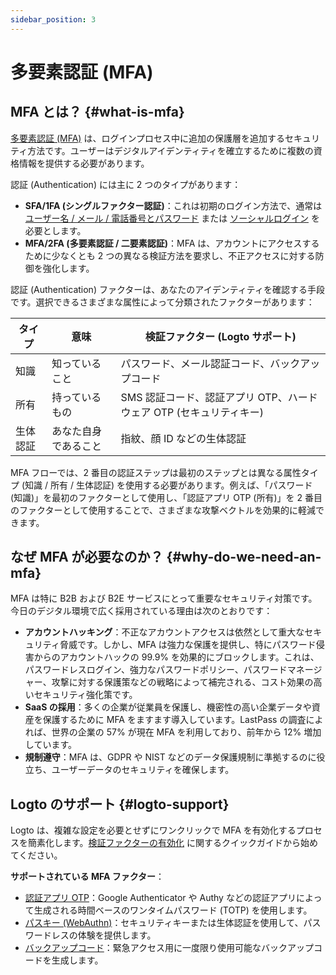 ```yaml
---
sidebar_position: 3
---
```


# 多要素認証 (MFA)

## MFA とは？ \{#what-is-mfa}

[多要素認証 (MFA)](https://auth.wiki/mfa) は、ログインプロセス中に追加の保護層を追加するセキュリティ方法です。ユーザーはデジタルアイデンティティを確立するために複数の資格情報を提供する必要があります。

認証 (Authentication) には主に 2 つのタイプがあります：

- **SFA/1FA (シングルファクター認証)**：これは初期のログイン方法で、通常は [ユーザー名 / メール / 電話番号とパスワード](/end-user-flows/sign-up-and-sign-in/sign-in) または [ソーシャルログイン](/end-user-flows/sign-up-and-sign-in/social-sign-in) を必要とします。
- **MFA/2FA (多要素認証 / 二要素認証)**：MFA は、アカウントにアクセスするために少なくとも 2 つの異なる検証方法を要求し、不正アクセスに対する防御を強化します。

認証 (Authentication) ファクターは、あなたのアイデンティティを確認する手段です。選択できるさまざまな属性によって分類されたファクターがあります：

| タイプ   | 意味                 | 検証ファクター (Logto サポート)                                     |
| -------- | -------------------- | ------------------------------------------------------------------- |
| 知識     | 知っていること       | パスワード、メール認証コード、バックアップコード                    |
| 所有     | 持っているもの       | SMS 認証コード、認証アプリ OTP、ハードウェア OTP (セキュリティキー) |
| 生体認証 | あなた自身であること | 指紋、顔 ID などの生体認証                                          |

MFA フローでは、2 番目の認証ステップは最初のステップとは異なる属性タイプ (知識 / 所有 / 生体認証) を使用する必要があります。例えば、「パスワード (知識)」を最初のファクターとして使用し、「認証アプリ OTP (所有)」を 2 番目のファクターとして使用することで、さまざまな攻撃ベクトルを効果的に軽減できます。

## なぜ MFA が必要なのか？ \{#why-do-we-need-an-mfa}

MFA は特に B2B および B2E サービスにとって重要なセキュリティ対策です。今日のデジタル環境で広く採用されている理由は次のとおりです：

- **アカウントハッキング**：不正なアカウントアクセスは依然として重大なセキュリティ脅威です。しかし、MFA は強力な保護を提供し、特にパスワード侵害からのアカウントハックの 99.9% を効果的にブロックします。これは、パスワードレスログイン、強力なパスワードポリシー、パスワードマネージャー、攻撃に対する保護策などの戦略によって補完される、コスト効果の高いセキュリティ強化策です。
- **SaaS の採用**：多くの企業が従業員を保護し、機密性の高い企業データや資産を保護するために MFA をますます導入しています。LastPass の調査によれば、世界の企業の 57% が現在 MFA を利用しており、前年から 12% 増加しています。
- **規制遵守**：MFA は、GDPR や NIST などのデータ保護規制に準拠するのに役立ち、ユーザーデータのセキュリティを確保します。

## Logto のサポート \{#logto-support}

Logto は、複雑な設定を必要とせずにワンクリックで MFA を有効化するプロセスを簡素化します。[検証ファクターの有効化](/end-user-flows/mfa/configure-mfa) に関するクイックガイドから始めてください。

**サポートされている MFA ファクター**：

- [認証アプリ OTP](/end-user-flows/mfa/authenticator-app-otp)：Google Authenticator や Authy などの認証アプリによって生成される時間ベースのワンタイムパスワード (TOTP) を使用します。
- [パスキー (WebAuthn)](/end-user-flows/mfa/webauthn)：セキュリティキーまたは生体認証を使用して、パスワードレスの体験を提供します。
- [バックアップコード](/end-user-flows/mfa/backup-codes)：緊急アクセス用に一度限り使用可能なバックアップコードを生成します。
